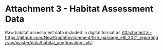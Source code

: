 

# **Attachment 3 - Habitat Assessment Data** {-}

Raw habitat assessment data included in digital format as [Attachment 3 - https://github.com/NewGraphEnvironment/fish_passage_elk_2021_reporting/raw/master/data/habitat_confirmations.xls](https://github.com/NewGraphEnvironment/fish_passage_elk_2021_reporting/raw/master/data/habitat_confirmations.xls))


